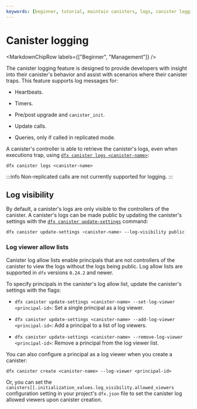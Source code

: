 ```yaml
---
keywords: [beginner, tutorial, maintain canisters, logs, canister logging, logging]
---
```



# Canister logging

<MarkdownChipRow labels={["Beginner", "Management"]} />

The <GlossaryTooltip>canister</GlossaryTooltip> logging feature is designed to provide developers with insight into their canister's behavior and assist with scenarios where their canister traps. This feature supports log messages for:

- Heartbeats.

- Timers.

- Pre/post upgrade and `canister_init`.

- Update calls.

- Queries, only if called in replicated mode.

A canister's controller is able to retrieve the canister's logs, even when executions trap, using [`dfx canister logs <canister-name>`](/docs/building-apps/developer-tools/dfx/dfx-canister#dfx-canister-logs):

```
dfx canister logs <canister-name>
```

:::info
Non-replicated calls are not currently supported for logging.
:::

## Log visibility

By default, a canister's logs are only visible to the controllers of the canister. A canister's logs can be made public by updating the canister's settings with the [`dfx canister update-settings`](/docs/building-apps/developer-tools/dfx/dfx-canister#dfx-canister-update-settings) command:

```bash
dfx canister update-settings <canister-name> --log-visibility public
```

### Log viewer allow lists

Canister log allow lists enable principals that are not controllers of the canister to view the logs without the logs being public. Log allow lists are supported in `dfx` versions `0.24.2` and newer.

To specify principals in the canister's log allow list, update the canister's settings with the flags:

- `dfx canister update-settings <canister-name> --set-log-viewer <principal-id>`: Set a single principal as a log viewer.

- `dfx canister update-settings <canister-name> --add-log-viewer <principal-id>`: Add a principal to a list of log viewers.

- `dfx canister update-settings <canister-name> --remove-log-viewer <principal-id>`: Remove a principal from the log viewer list.

You can also configure a principal as a log viewer when you create a canister:

```
dfx canister create <canister-name> --log-viewer <principal-id>
```

Or, you can set the `canisters[].initialization_values.log_visibility.allowed_viewers` configuration setting in your project's `dfx.json` file to set the canister log allowed viewers upon canister creation.